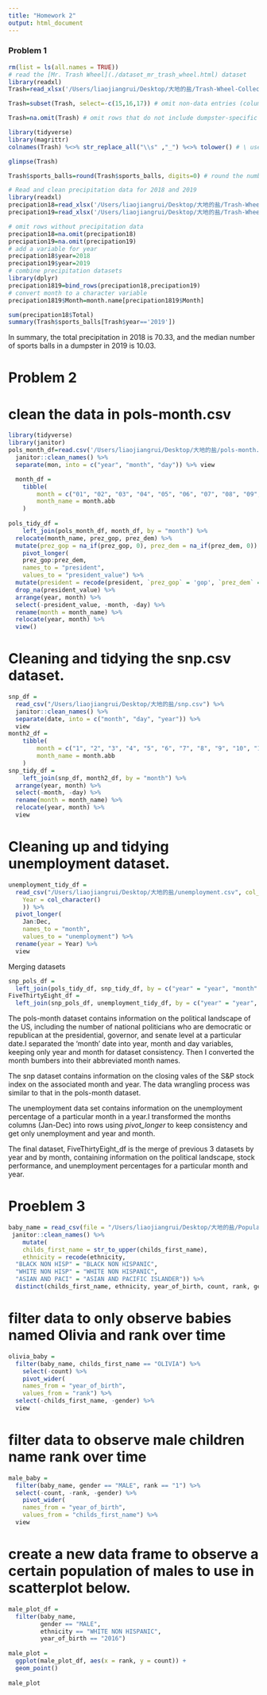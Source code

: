 ```yaml
---
title: "Homework 2"
output: html_document
---
```


### Problem 1
```r
rm(list = ls(all.names = TRUE))
# read the [Mr. Trash Wheel](./dataset_mr_trash_wheel.html) dataset
library(readxl)
Trash=read_xlsx('/Users/liaojiangrui/Desktop/大地的盐/Trash-Wheel-Collection-Totals-7-2020-2.xlsx',sheet = "Mr. Trash Wheel",skip=1)  # specify the sheet in the Excel file & omit non-data entries (rows with notes / figures)

Trash=subset(Trash, select=-c(15,16,17)) # omit non-data entries (columns containing notes)

Trash=na.omit(Trash) # omit rows that do not include dumpster-specific data

library(tidyverse)
library(magrittr)
colnames(Trash) %<>% str_replace_all("\\s" ,"_") %<>% tolower() # \ use reasonable variable names 

glimpse(Trash)

Trash$sports_balls=round(Trash$sports_balls, digits=0) # round the number of sports balls to the nearest integer
```


```r
# Read and clean precipitation data for 2018 and 2019
library(readxl)
precipation18=read_xlsx('/Users/liaojiangrui/Desktop/大地的盐/Trash-Wheel-Collection-Totals-7-2020-2.xlsx',sheet = "2018 Precipitation",skip=1)  
precipation19=read_xlsx('/Users/liaojiangrui/Desktop/大地的盐/Trash-Wheel-Collection-Totals-7-2020-2.xlsx',sheet = "2019 Precipitation",skip=1) 

# omit rows without precipitation data
precipation18=na.omit(precipation18)
precipation19=na.omit(precipation19)
# add a variable for year
precipation18$year=2018
precipation19$year=2019
# combine precipitation datasets 
library(dplyr)
precipation1819=bind_rows(precipation18,precipation19)
# convert month to a character variable 
precipation1819$Month=month.name[precipation1819$Month]

sum(precipation18$Total)
summary(Trash$sports_balls[Trash$year=='2019'])
```

In summary, the total precipitation in 2018 is 70.33, and the median number of sports balls in a dumpster in 2019 is 10.03.

# Problem 2

# clean the data in pols-month.csv
```r
library(tidyverse)
library(janitor)
pols_month_df=read.csv('/Users/liaojiangrui/Desktop/大地的盐/pols-month.csv') %>%
  janitor::clean_names() %>% 
  separate(mon, into = c("year", "month", "day")) %>% view

  month_df = 
	tibble(
		month = c("01", "02", "03", "04", "05", "06", "07", "08", "09", "10", "11", "12"),
		month_name = month.abb
	)
  
pols_tidy_df = 
	left_join(pols_month_df, month_df, by = "month") %>% 
  relocate(month_name, prez_gop, prez_dem) %>% 
  mutate(prez_gop = na_if(prez_gop, 0), prez_dem = na_if(prez_dem, 0)) %>%
    pivot_longer(
    prez_gop:prez_dem,
    names_to = "president",
    values_to = "president_value") %>%
  mutate(president = recode(president, `prez_gop` = 'gop', `prez_dem` = 'dem')) %>% 
  drop_na(president_value) %>%
  arrange(year, month) %>% 
  select(-president_value, -month, -day) %>%
  rename(month = month_name) %>% 
  relocate(year, month) %>% 
  view()

```

# Cleaning and tidying the snp.csv dataset.
```r
snp_df = 
  read_csv("/Users/liaojiangrui/Desktop/大地的盐/snp.csv") %>% 
  janitor::clean_names() %>% 
  separate(date, into = c("month", "day", "year")) %>%
  view
month2_df = 
	tibble(
		month = c("1", "2", "3", "4", "5", "6", "7", "8", "9", "10", "11", "12"),
		month_name = month.abb
	)
snp_tidy_df = 
	left_join(snp_df, month2_df, by = "month") %>%
  arrange(year, month) %>% 
  select(-month, -day) %>% 
  rename(month = month_name) %>%  
  relocate(year, month) %>% 
  view
```

# Cleaning up and tidying unemployment dataset.
```r
unemployment_tidy_df =
  read_csv("/Users/liaojiangrui/Desktop/大地的盐/unemployment.csv", col_types = cols(
    Year = col_character()
    )) %>%
  pivot_longer(
    Jan:Dec,
    names_to = "month",
    values_to = "unemployment") %>%
  rename(year = Year) %>% 
  view
```

Merging datasets
```r
snp_pols_df = 
  left_join(pols_tidy_df, snp_tidy_df, by = c("year" = "year", "month" = "month")) %>% view
FiveThirtyEight_df = 
  left_join(snp_pols_df, unemployment_tidy_df, by = c("year" = "year", "month" = "month")) %>% view
```

The pols-month dataset contains information on the political landscape of the US, including the number of national politicians who are democratic or republican at the presidential, governor, and senate level at a particular date.I separated the 'month' date into year, month and day variables, keeping only year and month for dataset consistency. Then I converted the month bumbers into their abbreviated month names. 

The snp dataset contains information on the closing vales of the S&P stock index on the associated month and year. The data wrangling process was similar to that in the pols-month dataset. 

The unemployment data set contains information on the unemployment percentage of a particular month in a year.I transformed the months columns (Jan-Dec) into rows using _pivot_longer_ to keep consistency and get only unemployment and year and month.

The final dataset, FiveThirtyEight_df is the merge of previous 3 datasets by year and by month, containing information on the political landscape, stock performance, and unemployment percentages for a particular month and year. 


# Proeblem 3
```r
baby_name = read_csv(file = "/Users/liaojiangrui/Desktop/大地的盐/Popular_Baby_Names.csv") %>%
 janitor::clean_names() %>%
    mutate(
    childs_first_name = str_to_upper(childs_first_name),
    ethnicity = recode(ethnicity,
  "BLACK NON HISP" = "BLACK NON HISPANIC", 
  "WHITE NON HISP" = "WHITE NON HISPANIC", 
  "ASIAN AND PACI" = "ASIAN AND PACIFIC ISLANDER")) %>%
  distinct(childs_first_name, ethnicity, year_of_birth, count, rank, gender) 
```

# filter data to only observe babies named Olivia and rank over time
```r
olivia_baby =
  filter(baby_name, childs_first_name == "OLIVIA") %>%
    select(-count) %>%
    pivot_wider(
    names_from = "year_of_birth", 
    values_from = "rank") %>%
  select(-childs_first_name, -gender) %>%
  view
```

# filter data to observe male children name rank over time
```r
male_baby = 
  filter(baby_name, gender == "MALE", rank == "1") %>%
  select(-count, -rank, -gender) %>%
    pivot_wider(
    names_from = "year_of_birth", 
    values_from = "childs_first_name") %>%
  view
```

# create a new data frame to observe a certain population of males to use in scatterplot below. 
```r
male_plot_df = 
  filter(baby_name, 
         gender == "MALE", 
         ethnicity == "WHITE NON HISPANIC", 
         year_of_birth == "2016")
  
male_plot = 
  ggplot(male_plot_df, aes(x = rank, y = count)) +
  geom_point()
 
male_plot
```


